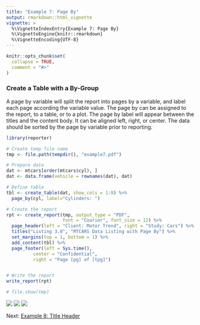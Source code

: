 ---
title: "Example 7: Page By"
output: rmarkdown::html_vignette
vignette: >
  %\VignetteIndexEntry{Example 7: Page By}
  %\VignetteEngine{knitr::rmarkdown}
  %\VignetteEncoding{UTF-8}
---

```{r setup, include = FALSE}
knitr::opts_chunk$set(
  collapse = TRUE,
  comment = "#>"
)
```

### Create a Table with a By-Group

A page by variable will split the report into pages by a variable, and
label each page according the variable value.  The page by can be assigned to
the report, to a table, or to a plot.  The page by label will appear between
the titles and the content body.  It can be aligned left, right, or center.
The data should be sorted by the page by variable prior to reporting.

```{r eval=FALSE, echo=TRUE}  
library(reporter)

# Create temp file name
tmp <- file.path(tempdir(), "example7.pdf")

# Prepare data
dat <- mtcars[order(mtcars$cyl), ]
dat <- data.frame(vehicle = rownames(dat), dat)

# Define table
tbl <- create_table(dat, show_cols = 1:8) %>% 
  page_by(cyl, label="Cylinders: ") 

# Create the report
rpt <- create_report(tmp, output_type = "PDF", 
                     font = "Courier", font_size = 12) %>% 
  page_header(left = "Client: Motor Trend", right = "Study: Cars") %>% 
  titles("Listing 3.0", "MTCARS Data Listing with Page By") %>% 
  set_margins(top = 1, bottom = 1) %>% 
  add_content(tbl) %>% 
  page_footer(left = Sys.time(), 
          center = "Confidential", 
          right = "Page [pg] of [tpg]")


# Write the report
write_report(rpt)

# file.show(tmp)

```
<img src="../man/images/e7a.png"/>
<img src="../man/images/e7b.png"/>
<img src="../man/images/e7c.png"/>


Next: [Example 8: Title Header](reporter-title_header.html)
